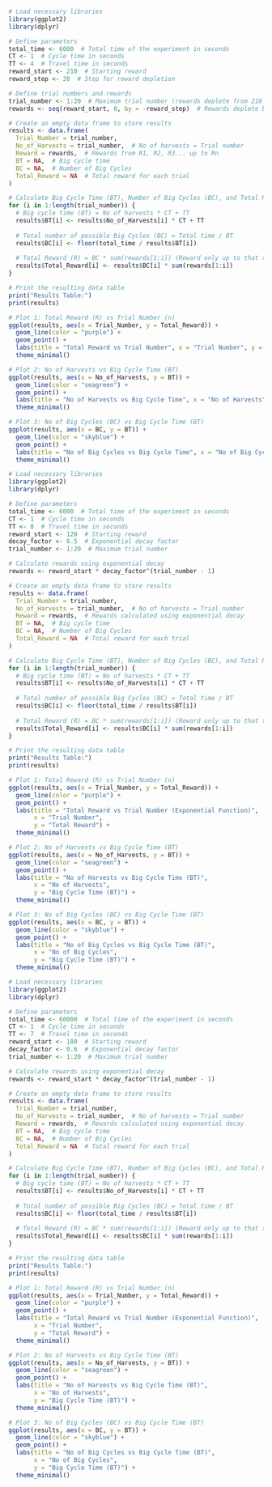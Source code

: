 
```{r}
# Load necessary libraries
library(ggplot2)
library(dplyr)
```

```{r}
# Define parameters
total_time <- 6000  # Total time of the experiment in seconds
CT <- 1  # Cycle time in seconds
TT <- 4  # Travel time in seconds
reward_start <- 210  # Starting reward
reward_step <- 20  # Step for reward depletion
```

```{r}
# Define trial numbers and rewards
trial_number <- 1:20  # Maximum trial number (rewards deplete from 210 to 0)
rewards <- seq(reward_start, 0, by = -reward_step)  # Rewards deplete by 30, giving R1, R2, R3...Rn
```

```{r}
# Create an empty data frame to store results
results <- data.frame(
  Trial_Number = trial_number,
  No_of_Harvests = trial_number,  # No of harvests = Trial number
  Reward = rewards,  # Rewards from R1, R2, R3... up to Rn
  BT = NA,  # Big cycle time
  BC = NA,  # Number of Big Cycles
  Total_Reward = NA  # Total reward for each trial
)
```

```{r}
# Calculate Big Cycle Time (BT), Number of Big Cycles (BC), and Total Reward for each trial
for (i in 1:length(trial_number)) {
  # Big cycle time (BT) = No of harvests * CT + TT
  results$BT[i] <- results$No_of_Harvests[i] * CT + TT
  
  # Total number of possible Big Cycles (BC) = Total time / BT
  results$BC[i] <- floor(total_time / results$BT[i])
  
  # Total Reward (R) = BC * sum(rewards[1:i]) (Reward only up to that trial)
  results$Total_Reward[i] <- results$BC[i] * sum(rewards[1:i])
}

```

```{r}
# Print the resulting data table
print("Results Table:")
print(results)

```

```{r}
# Plot 1: Total Reward (R) vs Trial Number (n)
ggplot(results, aes(x = Trial_Number, y = Total_Reward)) +
  geom_line(color = "purple") +
  geom_point() +
  labs(title = "Total Reward vs Trial Number", x = "Trial Number", y = "Total Reward") +
  theme_minimal()

```

```{r}
# Plot 2: No of Harvests vs Big Cycle Time (BT)
ggplot(results, aes(x = No_of_Harvests, y = BT)) +
  geom_line(color = "seagreen") +
  geom_point() +
  labs(title = "No of Harvests vs Big Cycle Time", x = "No of Harvests", y = "Big Cycle Time (BT)") +
  theme_minimal()
```

```{r}
# Plot 3: No of Big Cycles (BC) vs Big Cycle Time (BT)
ggplot(results, aes(x = BC, y = BT)) +
  geom_line(color = "skyblue") +
  geom_point() +
  labs(title = "No of Big Cycles vs Big Cycle Time", x = "No of Big Cycles", y = "Big Cycle Time (BT)") +
  theme_minimal()
```

```{r}
# Load necessary libraries
library(ggplot2)
library(dplyr)
```


```{r}
# Define parameters
total_time <- 6000  # Total time of the experiment in seconds
CT <- 1  # Cycle time in seconds
TT <- 8  # Travel time in seconds
reward_start <- 120  # Starting reward
decay_factor <- 0.5  # Exponential decay factor
trial_number <- 1:20  # Maximum trial number
```


```{r}
# Calculate rewards using exponential decay
rewards <- reward_start * decay_factor^(trial_number - 1)

# Create an empty data frame to store results
results <- data.frame(
  Trial_Number = trial_number,
  No_of_Harvests = trial_number,  # No of harvests = Trial number
  Reward = rewards,  # Rewards calculated using exponential decay
  BT = NA,  # Big cycle time
  BC = NA,  # Number of Big Cycles
  Total_Reward = NA  # Total reward for each trial
)
```


```{r}
# Calculate Big Cycle Time (BT), Number of Big Cycles (BC), and Total Reward for each trial
for (i in 1:length(trial_number)) {
  # Big cycle time (BT) = No of harvests * CT + TT
  results$BT[i] <- results$No_of_Harvests[i] * CT + TT
  
  # Total number of possible Big Cycles (BC) = Total time / BT
  results$BC[i] <- floor(total_time / results$BT[i])
  
  # Total Reward (R) = BC * sum(rewards[1:i]) (Reward only up to that trial)
  results$Total_Reward[i] <- results$BC[i] * sum(rewards[1:i])
}

# Print the resulting data table
print("Results Table:")
print(results)
```


```{r}
# Plot 1: Total Reward (R) vs Trial Number (n)
ggplot(results, aes(x = Trial_Number, y = Total_Reward)) +
  geom_line(color = "purple") +
  geom_point() +
  labs(title = "Total Reward vs Trial Number (Exponential Function)", 
       x = "Trial Number", 
       y = "Total Reward") +
  theme_minimal()
```


```{r}
# Plot 2: No of Harvests vs Big Cycle Time (BT)
ggplot(results, aes(x = No_of_Harvests, y = BT)) +
  geom_line(color = "seagreen") +
  geom_point() +
  labs(title = "No of Harvests vs Big Cycle Time (BT)", 
       x = "No of Harvests", 
       y = "Big Cycle Time (BT)") +
  theme_minimal()
```


```{r}
# Plot 3: No of Big Cycles (BC) vs Big Cycle Time (BT)
ggplot(results, aes(x = BC, y = BT)) +
  geom_line(color = "skyblue") +
  geom_point() +
  labs(title = "No of Big Cycles vs Big Cycle Time (BT)", 
       x = "No of Big Cycles", 
       y = "Big Cycle Time (BT)") +
  theme_minimal()

```

```{r}
# Load necessary libraries
library(ggplot2)
library(dplyr)
```


```{r}
# Define parameters
total_time <- 60000  # Total time of the experiment in seconds
CT <- 1  # Cycle time in seconds
TT <- 7  # Travel time in seconds
reward_start <- 180  # Starting reward
decay_factor <- 0.6  # Exponential decay factor
trial_number <- 1:20  # Maximum trial number
```


```{r}
# Calculate rewards using exponential decay
rewards <- reward_start * decay_factor^(trial_number - 1)

# Create an empty data frame to store results
results <- data.frame(
  Trial_Number = trial_number,
  No_of_Harvests = trial_number,  # No of harvests = Trial number
  Reward = rewards,  # Rewards calculated using exponential decay
  BT = NA,  # Big cycle time
  BC = NA,  # Number of Big Cycles
  Total_Reward = NA  # Total reward for each trial
)
```


```{r}
# Calculate Big Cycle Time (BT), Number of Big Cycles (BC), and Total Reward for each trial
for (i in 1:length(trial_number)) {
  # Big cycle time (BT) = No of harvests * CT + TT
  results$BT[i] <- results$No_of_Harvests[i] * CT + TT
  
  # Total number of possible Big Cycles (BC) = Total time / BT
  results$BC[i] <- floor(total_time / results$BT[i])
  
  # Total Reward (R) = BC * sum(rewards[1:i]) (Reward only up to that trial)
  results$Total_Reward[i] <- results$BC[i] * sum(rewards[1:i])
}

# Print the resulting data table
print("Results Table:")
print(results)
```


```{r}
# Plot 1: Total Reward (R) vs Trial Number (n)
ggplot(results, aes(x = Trial_Number, y = Total_Reward)) +
  geom_line(color = "purple") +
  geom_point() +
  labs(title = "Total Reward vs Trial Number (Exponential Function)", 
       x = "Trial Number", 
       y = "Total Reward") +
  theme_minimal()
```

```{r}
# Plot 2: No of Harvests vs Big Cycle Time (BT)
ggplot(results, aes(x = No_of_Harvests, y = BT)) +
  geom_line(color = "seagreen") +
  geom_point() +
  labs(title = "No of Harvests vs Big Cycle Time (BT)", 
       x = "No of Harvests", 
       y = "Big Cycle Time (BT)") +
  theme_minimal()
```

```{r}
# Plot 3: No of Big Cycles (BC) vs Big Cycle Time (BT)
ggplot(results, aes(x = BC, y = BT)) +
  geom_line(color = "skyblue") +
  geom_point() +
  labs(title = "No of Big Cycles vs Big Cycle Time (BT)", 
       x = "No of Big Cycles", 
       y = "Big Cycle Time (BT)") +
  theme_minimal()

```